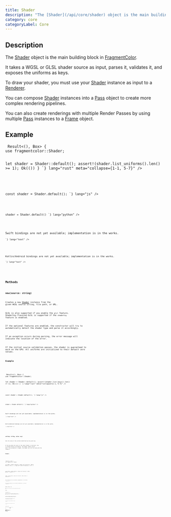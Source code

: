 ```yaml
---
title: Shader
description: "The [Shader](/api/core/shader) object is the main building block in [FragmentColor](https://fragmentcolor.org)."
category: core
categoryLabel: Core
---
```



## Description

The [Shader](/api/core/shader) object is the main building block in [FragmentColor](https://fragmentcolor.org).

It takes a WGSL or GLSL shader source as input, parses it, validates it, and exposes the uniforms as keys.

To draw your shader, you must use your [Shader](/api/core/shader) instance as input to a [Renderer](/api/core/renderer).

You can compose [Shader](/api/core/shader) instances into a [Pass](/api/core/pass) object to create more complex rendering pipelines.

You can also create renderings with multiple Render Passes by using multiple [Pass](/api/core/pass) instances to a [Frame](/api/core/frame) object.



## Example

<Tabs>

<TabItem label="Rust">
<Code
code={`
 fn main() -> Result<(), Box<dyn std::error::Error>> {
use fragmentcolor::Shader;

let shader = Shader::default();
 assert!(shader.list_uniforms().len() >= 1);
 Ok(())
 }
`}
lang="rust" meta="collapse={1-1, 5-7}"
/>

</TabItem>

<TabItem label="JavaScript">
<Code
code={`

const shader = Shader.default();
`}
lang="js"
/>

</TabItem>

<TabItem label="Python">
<Code
code={`
from fragmentcolor import Shader

shader = Shader.default()
`}
lang="python"
/>

</TabItem>

<TabItem label="Swift">
<Aside type="caution" title="Work in progress">Swift bindings are not yet available; implementation is in the works.</Aside>
<Code
code={`
// Swift placeholder â bindings WIP

`}
lang="text"
/>

</TabItem>

<TabItem label="Kotlin">
<Aside type="caution" title="Work in progress">Kotlin/Android bindings are not yet available; implementation is in the works.</Aside>
<Code
code={`
// Kotlin placeholder â bindings WIP

`}
lang="text"
/>

</TabItem>

</Tabs>


## Methods

### new(source: string)

Creates a new [Shader](/api/core/shader) instance from the given WGSL source string, file path, or URL.

GLSL is also supported if you enable the `glsl` feature.
Shadertoy-flavored GLSL is supported if the `shadertoy` feature is enabled.

If the optional features are enabled, the constructor will try to automatically
detect the shader type and parse it accordingly.

If an exception occurs during parsing, the error message will indicate the location of the error.

If the initial source validation passes, the shader is guaranteed to work on the GPU. All uniforms are initialized to their default zero values.

#### Example

<Tabs>

<TabItem label="Rust">
<Code
code={`
 fn main() -> Result<(), Box<dyn std::error::Error>> {
use fragmentcolor::Shader;

let shader = Shader::default();
 assert!(shader.list_keys().len() >= 1);
 Ok(())
 }
`}
lang="rust" meta="collapse={1-1, 5-7}"
/>

</TabItem>

<TabItem label="JavaScript">
<Code
code={`

const shader = Shader.default();
`}
lang="js"
/>

</TabItem>

<TabItem label="Python">
<Code
code={`
from fragmentcolor import Shader

shader = Shader.default()
`}
lang="python"
/>

</TabItem>

<TabItem label="Swift">
<Aside type="caution" title="Work in progress">Swift bindings are not yet available; implementation is in the works.</Aside>
<Code
code={`
// Swift placeholder â bindings WIP

`}
lang="text"
/>

</TabItem>

<TabItem label="Kotlin">
<Aside type="caution" title="Work in progress">Kotlin/Android bindings are not yet available; implementation is in the works.</Aside>
<Code
code={`
// Kotlin placeholder â bindings WIP

`}
lang="text"
/>

</TabItem>

</Tabs>

### set(key: string, value: any)

Sets the value of the uniform identified by the given key.

If the key does not exist or the value format is incorrect, the `set` method throws an exception. The shader remains valid, and if the exception is caught, the shader can still be used with the renderer.

#### Example

<Tabs>

<TabItem label="Rust">
<Code
code={`
 fn main() -> Result<(), Box<dyn std::error::Error>> {
use fragmentcolor::Shader;

let shader = Shader::default();
shader.set("resolution", [800.0, 600.0])?;
 Ok(())
 }
`}
lang="rust" meta="collapse={1-1, 6-7}"
/>

</TabItem>

<TabItem label="JavaScript">
<Code
code={`

const shader = Shader.default();
shader.set("resolution", [800.0, 600.0]);
`}
lang="js"
/>

</TabItem>

<TabItem label="Python">
<Code
code={`
from fragmentcolor import Shader

shader = Shader.default()
shader.set("resolution", [800.0, 600.0])
`}
lang="python"
/>

</TabItem>

<TabItem label="Swift">
<Aside type="caution" title="Work in progress">Swift bindings are not yet available; implementation is in the works.</Aside>
<Code
code={`
// Swift placeholder â bindings WIP

`}
lang="text"
/>

</TabItem>

<TabItem label="Kotlin">
<Aside type="caution" title="Work in progress">Kotlin/Android bindings are not yet available; implementation is in the works.</Aside>
<Code
code={`
// Kotlin placeholder â bindings WIP

`}
lang="text"
/>

</TabItem>

</Tabs>

### get(key: string) -&gt; any

Returns the current value of the uniform identified by the given key.

#### Example

<Tabs>

<TabItem label="Rust">
<Code
code={`
 fn main() -> Result<(), Box<dyn std::error::Error>> {
use fragmentcolor::Shader;

let shader = Shader::default();
shader.set("resolution", [800.0, 600.0])?;
let res: [f32; 2] = shader.get("resolution")?;
 assert_eq!(res, [800.0, 600.0]);
 Ok(())
 }
`}
lang="rust" meta="collapse={1-1, 7-9}"
/>

</TabItem>

<TabItem label="JavaScript">
<Code
code={`

const shader = Shader.default();
shader.set("resolution", [800.0, 600.0]);
const res = shader.get("resolution");
`}
lang="js"
/>

</TabItem>

<TabItem label="Python">
<Code
code={`
from fragmentcolor import Shader

shader = Shader.default()
shader.set("resolution", [800.0, 600.0])
res = shader.get("resolution")
`}
lang="python"
/>

</TabItem>

<TabItem label="Swift">
<Aside type="caution" title="Work in progress">Swift bindings are not yet available; implementation is in the works.</Aside>
<Code
code={`
// Swift placeholder â bindings WIP

`}
lang="text"
/>

</TabItem>

<TabItem label="Kotlin">
<Aside type="caution" title="Work in progress">Kotlin/Android bindings are not yet available; implementation is in the works.</Aside>
<Code
code={`
// Kotlin placeholder â bindings WIP

`}
lang="text"
/>

</TabItem>

</Tabs>

### list_uniforms() -&gt; [string]

Returns a list of all uniform names in the [Shader](/api/core/shader) (excluding struct fields).

#### Example

<Tabs>

<TabItem label="Rust">
<Code
code={`
 fn main() -> Result<(), Box<dyn std::error::Error>> {
use fragmentcolor::Shader;

let shader = Shader::default();
let list = shader.list_uniforms();
 assert!(list.contains(&"resolution".to_string()));
 Ok(())
 }
`}
lang="rust" meta="collapse={1-1, 6-8}"
/>

</TabItem>

<TabItem label="JavaScript">
<Code
code={`

const shader = Shader.default();
const list = shader.listUniforms();
`}
lang="js"
/>

</TabItem>

<TabItem label="Python">
<Code
code={`
from fragmentcolor import Shader

shader = Shader.default()
list = shader.list_uniforms()
`}
lang="python"
/>

</TabItem>

<TabItem label="Swift">
<Aside type="caution" title="Work in progress">Swift bindings are not yet available; implementation is in the works.</Aside>
<Code
code={`
// Swift placeholder â bindings WIP

`}
lang="text"
/>

</TabItem>

<TabItem label="Kotlin">
<Aside type="caution" title="Work in progress">Kotlin/Android bindings are not yet available; implementation is in the works.</Aside>
<Code
code={`
// Kotlin placeholder â bindings WIP

`}
lang="text"
/>

</TabItem>

</Tabs>

### list_keys() -&gt; [string]

Returns a list of all keys in the [Shader](/api/core/shader), including uniform names and struct fields using the dot notation.

#### Example

<Tabs>

<TabItem label="Rust">
<Code
code={`
 fn main() -> Result<(), Box<dyn std::error::Error>> {
use fragmentcolor::Shader;

let shader = Shader::default();
let keys = shader.list_keys();
 assert!(keys.contains(&"resolution".to_string()));
 Ok(())
 }
`}
lang="rust" meta="collapse={1-1, 6-8}"
/>

</TabItem>

<TabItem label="JavaScript">
<Code
code={`

const shader = Shader.default();
const keys = shader.listKeys();
`}
lang="js"
/>

</TabItem>

<TabItem label="Python">
<Code
code={`
from fragmentcolor import Shader

shader = Shader.default()
keys = shader.list_keys()
`}
lang="python"
/>

</TabItem>

<TabItem label="Swift">
<Aside type="caution" title="Work in progress">Swift bindings are not yet available; implementation is in the works.</Aside>
<Code
code={`
// Swift placeholder â bindings WIP

`}
lang="text"
/>

</TabItem>

<TabItem label="Kotlin">
<Aside type="caution" title="Work in progress">Kotlin/Android bindings are not yet available; implementation is in the works.</Aside>
<Code
code={`
// Kotlin placeholder â bindings WIP

`}
lang="text"
/>

</TabItem>

</Tabs>
